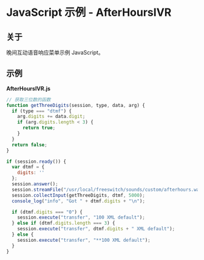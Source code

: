 # JavaScript 示例 - AfterHoursIVR

## 关于

晚间互动语音响应菜单示例 JavaScript。

## 示例

**AfterHoursIVR.js**

```js
// 获取三位数的函数
function getThreeDigits(session, type, data, arg) {
  if (type === "dtmf") {
    arg.digits += data.digit;
    if (arg.digits.length < 3) {
      return true;
    }
  }
  return false;
}

if (session.ready()) {
  var dtmf = {
    digits: ''
  };
  session.answer();
  session.streamFile("/usr/local/freeswitch/sounds/custom/afterhours.wav", getThreeDigits, dtmf, 4000);
  session.collectInput(getThreeDigits, dtmf, 5000);
  console_log("info", "Got " + dtmf.digits + "\n");

  if (dtmf.digits === "0") {
    session.execute("transfer", "100 XML default");
  } else if (dtmf.digits.length === 3) {
    session.execute("transfer", dtmf.digits + " XML default");
  } else {
    session.execute("transfer", "**100 XML default");
  }
}
```